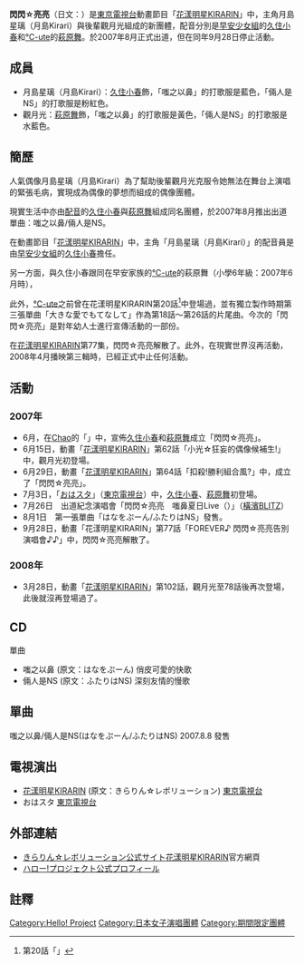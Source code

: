 {{Unreferenced|time=2022-02-18T04:08:02+00:00}}
{{noteTA
|1=zh-hk:星琉;zh-tw:星璃;
}}
'''閃閃☆亮亮'''（日文：{{lang|ja|きら☆ぴか}}）是[[東京電視台|東京電視台]]動畫節目「[[花漾明星KIRARIN|花漾明星KIRARIN]]」中，主角月島星璃（月島Kirari）與後輩觀月光組成的新團體，配音分別是[[早安少女組|早安少女組]]的[[久住小春|久住小春]]和[[℃-ute|℃-ute]]的[[萩原舞_(歌手)|萩原舞]]。於2007年8月正式出道，但在同年9月28日停止活動。

==成員==
*月島星璃（月島Kirari）：[[久住小春|久住小春]]飾，「嗤之以鼻」的打歌服是藍色，「倆人是NS」的打歌服是粉紅色。
*觀月光：[[萩原舞_(歌手)|萩原舞]]飾，「嗤之以鼻」的打歌服是黃色，「倆人是NS」的打歌服是水藍色。

==簡歷==
人氣偶像月島星璃（月島Kirari）為了幫助後輩觀月光克服令她無法在舞台上演唱的緊張毛病，實現成為偶像的夢想而組成的偶像團體。

現實生活中亦由[[配音|配音]]的[[久住小春|久住小春]]與[[萩原舞_(歌手)|萩原舞]]組成同名團體，於2007年8月推出出道單曲：嗤之以鼻/倆人是NS。

在動畫節目「[[花漾明星KIRARIN|花漾明星KIRARIN]]」中，主角「月島星璃（月島Kirari）」的配音員是由[[早安少女組|早安少女組]]的[[久住小春|久住小春]]擔任。

另一方面，與久住小春跟同在早安家族的[[℃-ute|℃-ute]]的萩原舞（小學6年級：2007年6月時），


此外，[[℃-ute|℃-ute]]之前曾在花漾明星KIRARIN第20話<ref>第20話「{{lang|ja|Na! 帰ってきたマイブラザー!!}}」</ref>中登場過，並有獨立製作時期第三張單曲「大きな愛でもてなして」作為第18話～第26話的片尾曲。今次的「閃閃☆亮亮」是對年幼人士進行宣傳活動的一部份。

在[[花漾明星KIRARIN|花漾明星KIRARIN]]第77集，閃閃☆亮亮解散了。此外，在現實世界沒再活動，2008年4月播映第三輯時，已經正式中止任何活動。

==活動==

===2007年===
*6月，在[[Chao|Chao]]的「{{lang|ja|ニュース満さいきらりん通信}}」中，宣佈[[久住小春|久住小春]]和[[萩原舞_(歌手)|萩原舞]]成立「閃閃☆亮亮」。
*6月15日，動畫「[[花漾明星KIRARIN|花漾明星KIRARIN]]」第62話「小光☆狂妄的偶像候補生!」中，觀月光初登場。
*6月29日，動畫「[[花漾明星KIRARIN|花漾明星KIRARIN]]」第64話「扣殺!勝利組合風?」中，成立了「閃閃☆亮亮」。
*7月3日，「[[おはスタ|おはスタ]]」（[[東京電視台|東京電視台]]）中，[[久住小春|久住小春]]、[[萩原舞_(歌手)|萩原舞]]初登場。
*7月26日　出道紀念演唱會「閃閃☆亮亮　嗤鼻夏日Live（{{lang|ja|きら☆ぴか はなぷーん夏ライブ}}）」（[[橫濱BLITZ|橫濱BLITZ]]）<!--3公演2,400人-->
*8月1日　第一張單曲「はなをぷーん/ふたりはNS」發售。
*9月28日，動畫「花漾明星KIRARIN」第77話「FOREVER♪ 閃閃☆亮亮告別演唱會♪♪」中，閃閃☆亮亮解散了。

===2008年===
*3月28日，動畫「[[花漾明星KIRARIN|花漾明星KIRARIN]]」第102話，觀月光至78話後再次登場，此後就沒再登場過了。

==CD==
單曲
*嗤之以鼻 (原文：はなをぷーん) 俏皮可愛的快歌
*倆人是NS (原文：ふたりはNS)  深刻友情的慢歌

==單曲==
嗤之以鼻/倆人是NS(はなをぷーん/ふたりはNS) 2007.8.8 發售

==電視演出==
*[[花漾明星KIRARIN|花漾明星KIRARIN]] (原文：きらりん☆レボリューション) [[東京電視台|東京電視台]]
*おはスタ [[東京電視台|東京電視台]]

==外部連結==
*[http://www.kirarevo.com/ きらりん☆レボリューション公式サイト][[花漾明星KIRARIN|花漾明星KIRARIN]]官方網頁 {{ja}}
*[http://www.helloproject.com/artist/41/index.html ハロー!プロジェクト公式プロフィール] {{ja}}

==註釋==
<div class="references-small">
<references />
</div>

{{Authority control}}
{{DEFAULTSORT:Kira Pika}}
[[Category:Hello!_Project|Category:Hello! Project]]
[[Category:日本女子演唱團體|Category:日本女子演唱團體]]
[[Category:期間限定團體|Category:期間限定團體]]

{{早安家族}}